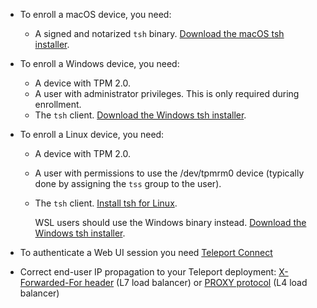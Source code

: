 - To enroll a macOS device, you need:
  - A signed and notarized `tsh` binary.
    [Download the macOS tsh installer](../../installation.mdx#macos).
- To enroll a Windows device, you need:
  - A device with TPM 2.0.
  - A user with administrator privileges. This is only required during enrollment.
  - The `tsh` client. [Download the Windows tsh installer](../../installation.mdx#windows-tsh-and-tctl-clients-only).
- To enroll a Linux device, you need:
  - A device with TPM 2.0.
  - A user with permissions to use the /dev/tpmrm0 device (typically done by
    assigning the `tss` group to the user).
  - The `tsh` client. [Install tsh for Linux](../../installation.mdx#linux).

    WSL users should use the Windows binary instead.
    [Download the Windows tsh installer](../../installation.mdx#windows-tsh-and-tctl-clients-only).

- To authenticate a Web UI session you need [Teleport Connect](
  ../../connect-your-client/teleport-connect.mdx#installation--upgrade)
- Correct end-user IP propagation to your Teleport deployment:
  [X-Forwarded-For header](../../reference/config.mdx#proxy-service) (L7 load
  balancer) or [PROXY protocol](
  ../../admin-guides/management/security/proxy-protocol.mdx) (L4 load balancer)

